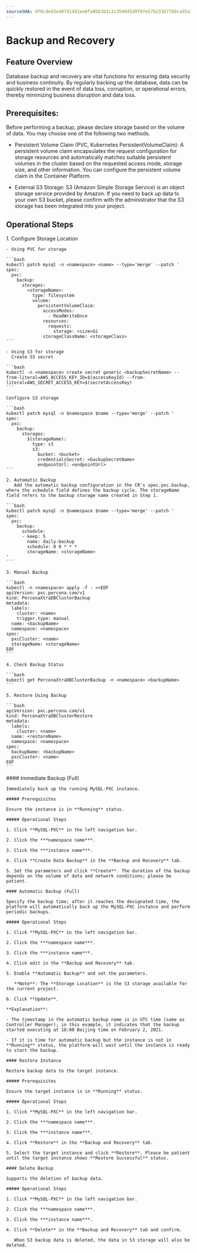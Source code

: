 ```yaml
---
sourceSHA: df0cded3e407d1481ee0fa8bb3b3c2c354045d9f07e57b23367768ca55a19a40
---
```


# Backup and Recovery

## Feature Overview

Database backup and recovery are vital functions for ensuring data security and business continuity. By regularly backing up the database, data can be quickly restored in the event of data loss, corruption, or operational errors, thereby minimizing business disruption and data loss.

## Prerequisites:

Before performing a backup, please declare storage based on the volume of data. You may choose one of the following two methods.

- Persistent Volume Claim (PVC, Kubernetes PersistentVolumeClaim): A persistent volume claim encapsulates the request configuration for storage resources and automatically matches suitable persistent volumes in the cluster based on the requested access mode, storage size, and other information. You can configure the persistent volume claim in the Container Platform.

- External S3 Storage: S3 (Amazon Simple Storage Service) is an object storage service provided by Amazon. If you need to back up data to your own S3 bucket, please confirm with the administrator that the S3 storage has been integrated into your project.

## Operational Steps

<Tabs>
  <Tab label="CLI">
    1. Configure Storage Location

    - Using PVC for storage

    ```bash
    kubectl patch mysql -n <namespace> <name> --type='merge' --patch '
    spec:
      pxc:
        backup:
          storages:
            <storageName>:
              type: filesystem
              volume:
                persistentVolumeClaim:
                  accessModes:
                    - ReadWriteOnce
                  resources:
                    requests:
                      storage: <size>Gi
                  storageClassName: <storageClass>
    ```

    - Using S3 for storage
      Create S3 secret

    ```bash
    kubectl -n <namespace> create secret generic <backupSecretName> --from-literal=AWS_ACCESS_KEY_ID=$(accessKeyId) --from-literal=AWS_SECRET_ACCESS_KEY=$(secretAccessKey)
    ```

    Configure S3 storage

    ```bash
    kubectl patch mysql -n $namespace $name --type='merge' --patch '
    spec:
      pxc:
        backup:
          storages:
            $(storageName):
              type: s3
              s3:
                bucket: <bucket>
                credentialsSecret: <backupSecretName>
                endpointUrl: <endpointUrl>
    ```

    2. Automatic Backup
       Add the automatic backup configuration in the CR's spec.pxc.backup, where the schedule field defines the backup cycle. The storageName field refers to the backup storage name created in Step 1.

    ```bash
    kubectl patch mysql -n $namespace $name --type='merge' --patch '
    spec:
      pxc:
        backup:
          schedule:
          - keep: 5
            name: daily-backup
            schedule: 0 0 * * *
            storageName: <storageName>
    '
    ```

    3. Manual Backup

    ```bash
    kubectl -n <namespace> apply -f - <<EOF
    apiVersion: pxc.percona.com/v1
    kind: PerconaXtraDBClusterBackup
    metadata:
      labels:
        cluster: <name>
        trigger.type: manual
      name: <backupName>
      namespace: <namespace>
    spec:
      pxcCluster: <name>
      storageName: <storageName>
    EOF
    ```

    4. Check Backup Status

    ```bash
    kubectl get PerconaXtraDBClusterBackup -n <namespace> <backupName> 
    ```

    5. Restore Using Backup

    ```bash
    apiVersion: pxc.percona.com/v1
    kind: PerconaXtraDBClusterRestore
    metadata:
      labels:
        cluster: <name>
      name: <restoreName>
      namespace: <namespace>
    spec:
      backupName: <backupName>
      pxcCluster: <name>
    EOF
    ```
  </Tab>

  <Tab label="Web Console">
    #### Immediate Backup (Full)

    Immediately back up the running MySQL-PXC instance.

    ##### Prerequisites

    Ensure the instance is in **Running** status.

    ##### Operational Steps

    1. Click **MySQL-PXC** in the left navigation bar.

    2. Click the ***namespace name***.

    3. Click the ***instance name***.

    4. Click **Create Data Backup** in the **Backup and Recovery** tab.

    5. Set the parameters and click **Create**. The duration of the backup depends on the volume of data and network conditions; please be patient.

    #### Automatic Backup (Full)

    Specify the backup time; after it reaches the designated time, the platform will automatically back up the MySQL-PXC instance and perform periodic backups.

    ##### Operational Steps

    1. Click **MySQL-PXC** in the left navigation bar.

    2. Click the ***namespace name***.

    3. Click the ***instance name***.

    4. Click edit in the **Backup and Recovery** tab.

    5. Enable **Automatic Backup** and set the parameters.

       **Note**: The **Storage Location** is the S3 storage available for the current project.

    6. Click **Update**.

    **Explanation**:

    - The timestamp in the automatic backup name is in UTC time (same as Controller Manager); in this example, it indicates that the backup started executing at 18:00 Beijing time on February 2, 2021.

    - If it is time for automatic backup but the instance is not in **Running** status, the platform will wait until the instance is ready to start the backup.

    #### Restore Instance

    Restore backup data to the target instance.

    ##### Prerequisites

    Ensure the target instance is in **Running** status.

    ##### Operational Steps

    1. Click **MySQL-PXC** in the left navigation bar.

    2. Click the ***namespace name***.

    3. Click the ***instance name***.

    4. Click **Restore** in the **Backup and Recovery** tab.

    5. Select the target instance and click **Restore**. Please be patient until the target instance shows **Restore Successful** status.

    #### Delete Backup

    Supports the deletion of backup data.

    ##### Operational Steps

    1. Click **MySQL-PXC** in the left navigation bar.

    2. Click the ***namespace name***.

    3. Click the ***instance name***.

    4. Click **Delete** in the **Backup and Recovery** tab and confirm.

       When S3 backup data is deleted, the data in S3 storage will also be deleted.
  </Tab>
</Tabs>
